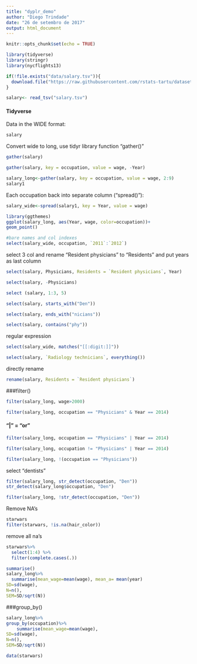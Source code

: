 ```yaml
---
title: "dyplr_demo"
author: "Diego Trindade"
date: "26 de setembro de 2017"
output: html_document
---
```


```r
knitr::opts_chunk$set(echo = TRUE)
```

```r
library(tidyverse)
library(stringr)
library(nycflights13)
```

```r


if(!file.exists("data/salary.tsv")){
  download.file("https://raw.githubusercontent.com/rstats-tartu/datasets/master/healthcare_personnel_salary.tsv", "salary.tsv")
}


```

```r
salary<- read_tsv("salary.tsv")
```
#### Tidyverse
Data in the WIDE format:
```r
salary
```

Convert wide to long, use tidyr library function "gather()"

```r
gather(salary)
```

```r
gather(salary, key = occupation, value = wage, -Year)

salary_long<-gather(salary, key = occupation, value = wage, 2:9)
salary1
```


Each occupation back into separate column ("spread()"):

```r
salary_wide<-spread(salary1, key = Year, value = wage)
```

```r
library(ggthemes)
ggplot(salary_long, aes(Year, wage, color=occupation))+
geom_point()

```


```r
#bare names and col indexes
select(salary_wide, occupation, `2011`:`2012`)
```


select 3 col and rename "Resident physicians" to "Residents" and put years as last column

```r
select(salary, Physicians, Residents = `Resident physicians`, Year)

```

```r
select(salary, -Physicians)
```



```r
select (salary, 1:3, 5)
```


```r
select(salary, starts_with("Den"))
```


```r
select(salary, ends_with("nicians"))
```


```r
select(salary, contains("phy"))
```


regular expression
```r
select(salary_wide, matches("[[:digit:]]"))
```


```r
select(salary, `Radiology technicians`, everything())
```


directly rename

```r
rename(salary, Residents = `Resident physicians`)

```

###filter()

```r
filter(salary_long, wage>2000) 

```



```r
filter(salary_long, occupation == "Physicians" & Year == 2014)
```

#### "|" = "or"

```r

filter(salary_long, occupation == "Physicians" | Year == 2014)

```


```r
filter(salary_long, occupation != "Physicians" | Year == 2014)


```



```r
filter(salary_long, !(occupation == "Physicians"))

```

select "dentists"
```r
filter(salary_long, str_detect(occupation, "Den"))
str_detect(salary_long$occupation, "Den")
```


```r
filter(salary_long, !str_detect(occupation, "Den"))
```


Remove NA's

```r

starwars
filter(starwars, !is.na(hair_color))

```

remove all na's

```r
starwars%>% 
  select(1:4) %>%
  filter(complete.cases(.))

```


```r
summarise()
salary_long%>%
  summarise(mean_wage=mean(wage), mean_a= mean(year)
SD=sd(wage),
N=n(),
SEM=SD/sqrt(N))

```

###group_by()

```r

salary_long%>%
group_by(occupation)%>%
    summarise(mean_wage=mean(wage),
SD=sd(wage),
N=n(),
SEM=SD/sqrt(N))
```



```r
data(starwars)
```












